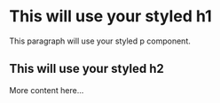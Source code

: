 # This will use your styled h1

This paragraph will use your styled p component.

## This will use your styled h2


More content here...